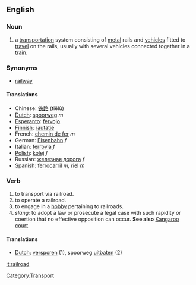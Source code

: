 {{wikipedia}}
==English==
===Noun===
# a [[transportation]] system consisting of [[metal]] rails and [[vehicle]]s fitted to [[travel]] on the rails, usually with several vehicles connected together in a [[train]].

===Synonyms===
*[[railway]]

====Translations====
*Chinese: [[铁路]] (tiělù)
*[[Dutch]]: [[spoorweg]] ''m''
*[[Esperanto]]: [[fervojo]]
*[[Finnish]]: [[rautatie]]
*French: [[chemin de fer]] ''m''
*German: [[Eisenbahn]] ''f''
*Italian: [[ferrovia]] ''f''
*[[Polish]]: [[kolej]] ''f''
*Russian: [[железная дорога]] ''f''
*Spanish: [[ferrocarril]] ''m'', [[riel]] ''m''

===Verb===
# to transport via railroad.
# to operate a railroad.
# to engage in a [[hobby]] pertaining to railroads.
# ''slang:'' to adopt a law or prosecute a legal case with such rapidity or coertion that no effective opposition can occur.  '''See also''' [[Kangaroo court]]

====Translations====
*[[Dutch]]: [[versporen]] (1), spoorweg [[uitbaten]] (2)

[[Category:Transport]]

[[it:railroad]]